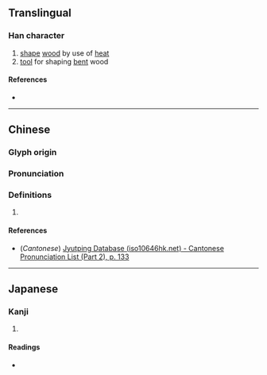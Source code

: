 {{also|檼}}
{{character info}}
==Translingual==

===Han character===
{{Han char|rn=75|rad=木|as=17|sn=21|four=|canj=NPD,XNPD|ids=⿱隱木}}

# [[shape]] [[wood]] by use of [[heat]]
# [[tool]] for shaping [[bent]] wood

====References====
* {{Han ref|kx=0562.220|dkj=15892|dj=0951.040|hdz=21319.010|uh=6AFD|ud=27389}}

----

==Chinese==
{{zh-forms}}

===Glyph origin===
{{Han etym}}

===Pronunciation===
{{zh-pron
|m=yǐn
|c=jan2
|mc=y
|oc=y
|ma=
|cat=
}}

===Definitions===
{{zh-hanzi}}

# {{rfdef|zh}}

====References====
* (''Cantonese'') [http://www.iso10646hk.net/jp/document/download.jsp Jyutping Database (iso10646hk.net) - Cantonese Pronunciation List (Part 2), p. 133]

----

==Japanese==

===Kanji===
{{ja-kanji|grade=|rs=木17}}

# {{rfdef|ja|sort=木17}}

====Readings====
* {{ja-readings|on=[[いん]] (in), [[おん]] (on)|kun=[[ためぎ]] (tamegi)}}
